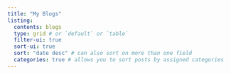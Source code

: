 ```yaml
---
title: "My Blogs"
listing: 
  contents: blogs
  type: grid # or `default` or `table`
  filter-ui: true
  sort-ui: true
  sort: "date desc" # can also sort on more than one field
  categories: true # allows you to sort posts by assigned categories 
---
```


